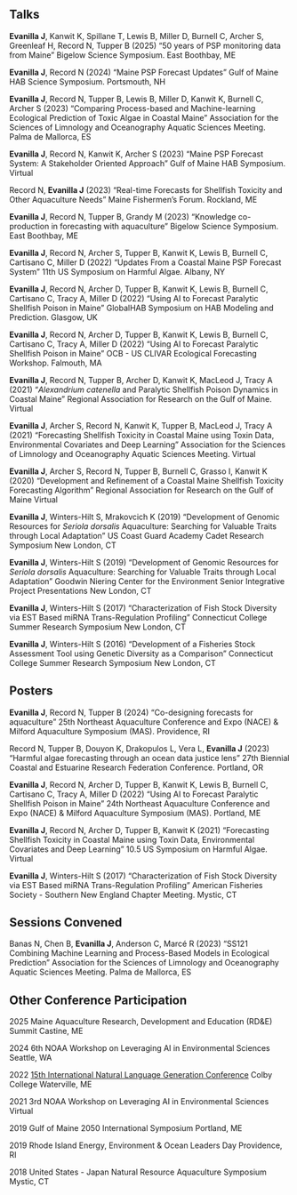## Talks 

**Evanilla J**, Kanwit K, Spillane T, Lewis B, Miller D, Burnell C, Archer S, Greenleaf H, Record N, Tupper B (2025) "50 years of PSP monitoring data from Maine" Bigelow Science Symposium. East Boothbay, ME

**Evanilla J**, Record N (2024) "Maine PSP Forecast Updates" Gulf of Maine HAB Science Symposium. Portsmouth, NH

**Evanilla J**, Record N, Tupper B, Lewis B, Miller D, Kanwit K, Burnell C, Archer S (2023) "Comparing Process-based and Machine-learning Ecological Prediction of Toxic Algae in Coastal Maine" Association for the Sciences of Limnology and Oceanography Aquatic Sciences Meeting. Palma de Mallorca, ES

**Evanilla J**, Record N, Kanwit K, Archer S (2023) "Maine PSP Forecast System: A Stakeholder Oriented Approach" Gulf of Maine HAB Symposium. Virtual

Record N, **Evanilla J** (2023) "Real-time Forecasts for Shellfish Toxicity and Other Aquaculture Needs" Maine Fishermen's Forum. Rockland, ME

**Evanilla J**, Record N, Tupper B, Grandy M (2023) "Knowledge co-production in forecasting with aquaculture" Bigelow Science Symposium. East Boothbay, ME

**Evanilla J**, Record N, Archer S, Tupper B, Kanwit K, Lewis B, Burnell C, Cartisano C, Miller D (2022) "Updates From a Coastal Maine PSP Forecast System" 11th US Symposium on Harmful Algae. Albany, NY

**Evanilla J**, Record N, Archer D, Tupper B, Kanwit K, Lewis B, Burnell C, Cartisano C, Tracy A, Miller D (2022) "Using AI to Forecast Paralytic Shellfish Poison in Maine" GlobalHAB Symposium on HAB Modeling and Prediction. Glasgow, UK

**Evanilla J**, Record N, Archer D, Tupper B, Kanwit K, Lewis B, Burnell C, Cartisano C, Tracy A, Miller D (2022) "Using AI to Forecast Paralytic Shellfish Poison in Maine" OCB - US CLIVAR Ecological Forecasting Workshop. Falmouth, MA

**Evanilla J**, Record N, Tupper B, Archer D, Kanwit K, MacLeod J, Tracy A (2021) "*Alexandrium catenella* and Paralytic Shellfish Poison Dynamics in Coastal Maine" Regional Association for Research on the Gulf of Maine. Virtual

**Evanilla J**, Archer S, Record N, Kanwit K, Tupper B, MacLeod J, Tracy A (2021) "Forecasting Shellfish Toxicity in Coastal Maine using Toxin Data, Environmental Covariates and Deep Learning" Association for the Sciences of Limnology and Oceanography Aquatic Sciences Meeting. Virtual

**Evanilla J**, Archer S, Record N, Tupper B, Burnell C, Grasso I, Kanwit K (2020) "Development and Refinement of a Coastal Maine Shellfish Toxicity Forecasting Algorithm" Regional Association for Research on the Gulf of Maine Virtual

**Evanilla J**, Winters-Hilt S, Mrakovcich K (2019) "Development of Genomic Resources for *Seriola dorsalis* Aquaculture: Searching for Valuable Traits through Local Adaptation" US Coast Guard Academy Cadet Research Symposium New London, CT

**Evanilla J**, Winters-Hilt S (2019) "Development of Genomic Resources for *Seriola dorsalis* Aquaculture: Searching for Valuable Traits through Local Adaptation" Goodwin Niering Center for the Environment Senior Integrative Project Presentations New London, CT

**Evanilla J**, Winters-Hilt S (2017) "Characterization of Fish Stock Diversity via EST Based miRNA Trans-Regulation Profiling" Connecticut College Summer Research Symposium New London, CT

**Evanilla J**, Winters-Hilt S (2016) "Development of a Fisheries Stock Assessment Tool using Genetic Diversity as a Comparison" Connecticut College Summer Research Symposium New London, CT

## Posters

**Evanilla J**, Record N, Tupper B (2024) “Co-designing forecasts for aquaculture” 25th Northeast Aquaculture Conference and Expo (NACE) & Milford Aquaculture Symposium (MAS). Providence, RI

Record N, Tupper B, Douyon K, Drakopulos L, Vera L, **Evanilla J** (2023) “Harmful algae forecasting through an ocean data justice lens” 27th Biennial Coastal and Estuarine Research Federation Conference. Portland, OR

**Evanilla J**, Record N, Archer D, Tupper B, Kanwit K, Lewis B, Burnell C, Cartisano C, Tracy A, Miller D (2022) "Using AI to Forecast Paralytic Shellfish Poison in Maine" 24th Northeast Aquaculture Conference and Expo (NACE) & Milford Aquaculture Symposium (MAS). Portland, ME

**Evanilla J**, Record N, Archer D, Tupper B, Kanwit K (2021) "Forecasting Shellfish Toxicity in Coastal Maine using Toxin Data, Environmental Covariates and Deep Learning" 10.5 US Symposium on Harmful Algae. Virtual

**Evanilla J**, Winters-Hilt S (2017) “Characterization of Fish Stock Diversity via EST Based miRNA Trans-Regulation Profiling” American Fisheries Society - Southern New England Chapter Meeting. Mystic, CT

## Sessions Convened

Banas N, Chen B, **Evanilla J**, Anderson C, Marcé R (2023) “SS121 Combining Machine Learning and Process-Based Models in Ecological Prediction” Association for the Sciences of Limnology and Oceanography Aquatic Sciences Meeting. Palma de Mallorca, ES

## Other Conference Participation

2025 Maine Aquaculture Research, Development and Education (RD&E) Summit Castine, ME

2024 6th NOAA Workshop on Leveraging AI in Environmental Sciences Seattle, WA

2022 [15th International Natural Language Generation Conference](https://inlgmeeting.github.io/hackathons.html) Colby College Waterville, ME

2021 3rd NOAA Workshop on Leveraging AI in Environmental Sciences Virtual

2019 Gulf of Maine 2050 International Symposium Portland, ME

2019 Rhode Island Energy, Environment & Ocean Leaders Day Providence, RI

2018 United States - Japan Natural Resource Aquaculture Symposium Mystic, CT
